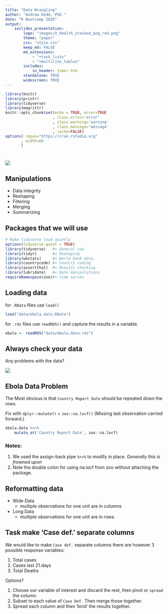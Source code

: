 ```yaml
---
title: "Data Wrangling"
author: "Andrew Redd, PhD."
date: "R Bootcamp 2020"
output: 
    ioslides_presentation:
        logo: "images/U_Health_stacked_png_red.png"
        theme: "paper"
        css: "style.css"
        keep_md: FALSE
        md_extensions: 
            - "+task_lists"
            - "+multiline_tables"
        includes:
            in_header: timer.htm
        standalone: TRUE
        widescreen: TRUE
---
```


```r
library(knitr)
library(printr)
library(tidyverse)
library(magrittr)
knitr::opts_chunk$set(echo = TRUE, error=TRUE
                     , class.error='error'
                     , class.warning='warning'
                     , class.message='message'
                     , cache=FALSE)
options( repos="https://cran.rstudio.org"
       , width=60
       )
```

# 

![](images/data_wrangler.png)

## Manipulations

* Data integrity
* Reshaping
* Filtering
* Merging
* Summarizing

## Packages that we will use
```r
# Make tidyverse load quietly
options(tidyverse.quiet = TRUE)
library(tidyverse)   #< General use
library(tidyr)       #< Reshaping
library(wbstats)     #< World bank data.
library(countrycode) #< Country coding
library(assertthat)  #< Results checking
library(lubridate)   #< Date manipulations
requireNamespace(zoo)#< time series
```

## Loading data

for `.RData` files use `load()`
```r
load("data/ebola.data.RData")
```

for `.rds` files use `readRDS()` and capture the results in a variable.
```r
ebola <- readRDS("data/ebola.data.rds")
```

## Always check your data{.build}

Any problems with the data?

![](images/shock.gif)

##  Ebola Data Problem{.build}

The Most obvious is that `Country Report Date` should be repeated down the rows.

Fix with `dplyr::mutate()` + `zoo::na.locf()` (Missing last observation carried forward.)

```r
ebola.data %<>% 
    mutate_at('Country Report Date', zoo::na.locf)
```

### Notes:
1. We used the assign-back pipe `%<>%` to modify in place. *Generally this is frowned upon*
2. Note the double colon for using na.locf from zoo without attaching the package.


## Reformatting data

* Wide Data
    - multiple observations for one unit are in columns
* Long Data
    - multiple observations for one unit are in rows.

## Task make 'Case def.' separate columns{.build}

We would like to make `Case def.` separate columns there are however 
3 possible response variables:

1. Total cases
2. Cases last 21.days
3. Total Deaths

Options?

1. Choose our variable of interest and discard the rest, then pivot or `spread` the column.
2. Subset to each value of `Case Def.` Then merge those together.
3. Spread each column and then 'bind' the results together.






